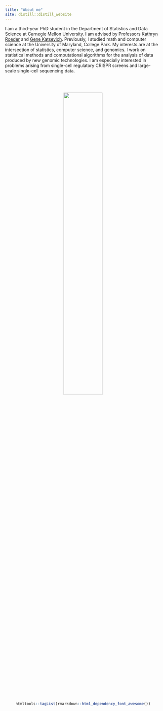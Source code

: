 ```yaml
---
title: "About me"
site: distill::distill_website
---
```


I am a third-year PhD student in the Department of Statistics and Data Science at Carnegie Mellon University. I am advised by Professors [Kathryn Roeder](http://www.stat.cmu.edu/~roeder/) and [Gene Katsevich](https://ekatsevi.github.io). Previously, I studied math and computer science at the University of Maryland, College Park. My interests are at the intersection of statistics, computer science, and genomics. I work on statistical methods and computational algorithms for the analysis of data produced by new genomic technologies. I am especially interested in problems arising from single-cell regulatory CRISPR screens and large-scale single-cell sequencing data.

<br/>
<br/>
<center>
![](pic_circle.png){#id .class width=50% height=50%}
\center

```r
htmltools::tagList(rmarkdown::html_dependency_font_awesome())
```

[<i class="fa fa-envelope fa-3x"></i>](email.html)
[<i class="fas fa-file fa-3x"></i>](ResumeCv/timsResume.pdf)
[<i class="fa fa-github fa-3x"></i>](https://github.com/Timothy-Barry)
